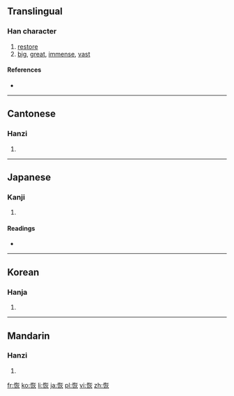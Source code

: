==Translingual==

===Han character===
{{Han char|rn=61|rad=心|as=06|sn=9|four=9408<sub>9</sub>|canj=心大火 (PKF)}}

# [[restore]]
# [[big]], [[great]], [[immense]], [[vast]]

====References====
* {{Han ref|kx=0384.330|dkj=10577|dj=0715.160|hdz=42294.130|uh=6062|ud=24674|bh=ABEC|bd=44012}}

----

==Cantonese==

===Hanzi===
{{yue-hanzi|jyut=|y=fui1}}

# {{defn|Cantonese|sort=心06}}

----

==Japanese==

===Kanji===
{{ja-kanji|grade=|rs=心06}}

# {{defn|Japanese|sort=心06}}

====Readings====
* {{ja-readings|on=[[かい]] (kai)|kun=[[ひろい]] (hiroi)}}

----

==Korean==

===Hanja===
{{ko-hanja|hangeul=회|eumhun=|rv=hoe|mr=hoe|y=hoy}}

# {{defn|Korean|sort=心06}}

----

==Mandarin==

===Hanzi===
{{cmn-hanzi|pin=[[huī]] ([[hui1]])|wg=hui<sup>1</sup>}}

# {{defn|Mandarin|sort=心06}}

[[fr:恢]]
[[ko:恢]]
[[li:恢]]
[[ja:恢]]
[[pl:恢]]
[[vi:恢]]
[[zh:恢]]